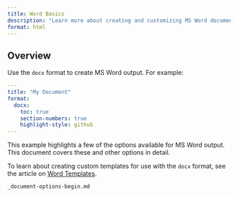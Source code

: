 ```yaml
---
title: Word Basics
description: "Learn more about creating and customizing MS Word documents using Quarto."
format: html
---
```


## Overview

Use the `docx` format to create MS Word output. For example:

``` yaml
---
title: "My Document"
format:
  docx:
    toc: true
    section-numbers: true
    highlight-style: github
---
```

This example highlights a few of the options available for MS Word output. This document covers these and other options in detail.

To learn about creating custom templates for use with the `docx` format, see the article on [Word Templates](ms-word-templates.qmd).

``` include
_document-options-begin.md
```
